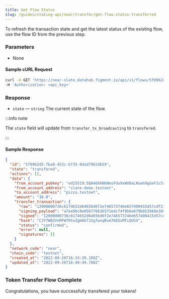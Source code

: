 ```yaml
---
title: Get Flow Status
slug: /guides/staking-api/near/transfer/get-flow-status-transferred
---
```


To refresh the transaction state and get the latest status of the existing flow, use the flow ID from the previous step.

### Parameters

- None

#### Sample cURL Request

```bash
curl -X GET 'https://near-slate.datahub.figment.io/api/v1/flows/5f0962d5-fba0-453c-bf35-0dad79624b59' \
-H 'Authorization: <api_key>'
```

### Response

- `state` &mdash; `string` The current state of the flow.

:::info note

The `state` field will update from `transfer_tx_broadcasting` to `transfered`.

:::

#### Sample Response

```json {3}
{
  "id": "5f0962d5-fba0-453c-bf35-0dad79624b59",
  "state": "transfered",
  "actions": [],
  "data": {
    "from_account_pubkey": "ed25519:5QA46X6NkNmsFdu9xWVBaLNowh9gGeF1c5r9u6NcxaLY",
    "from_account_address": "slate-demo.testnet",
    "to_account_address": "pizza.testnet",
    "amount": "10.0",
    "transfer_transaction": {
      "raw": "12000000736c6174652d64656d6f2e746573746e657400415d57cdf21d28e35e0cfa864e895c18b4bc6a711642d38eb6762af81ec1cf3906cc1038fc5700000d00000070697a7a612e746573746e657490121aa419ea5a902edec74ac78626fd251b8466f4c637f3ded5f0898014448001000000030000004a480114169545080000000000",
      "signing_payload": "a7ee9bc8e05b776636571edcf4f8b6e679bb53568e384f905f3e4f682eaebcfc",
      "signed": "12000000736c6174652d64656d6f2e746573746e657400415d57cdf21d28e35e0cfa864e895c18b4bc6a711642d38eb6762af81ec1cf3906cc1038fc5700000d00000070697a7a612e746573746e657490121aa419ea5a902edec74ac78626fd251b8466f4c637f3ded5f0898014448001000000030000004a48011416954508000000000000e7a0bf4947796c6c2962084dccd3c97fa1b78de1fab4765ab3d2cadf3e6c90b6290d5aae0a79b7c0a5bc31120210591135a7604fcc12ecc4b3b34d7513e73a0b",
      "hash": "CJY7WBZVnMFWfRteZgHAkf1SgfwnqRvm7K8SsMTiQUSX",
      "status": "confirmed",
      "error": null,
      "signatures": []
    }
  },
  "network_code": "near",
  "chain_code": "testnet",
  "created_at": "2022-09-26T16:33:20.109Z",
  "updated_at": "2022-09-26T16:49:49.708Z"
}
```

### Token Transfer Flow Complete

Congratulations, you have successfully transfered your tokens!
